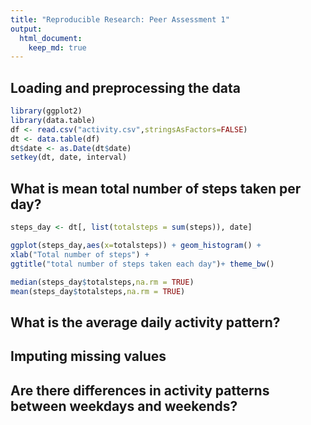 ```yaml
---
title: "Reproducible Research: Peer Assessment 1"
output: 
  html_document:
    keep_md: true
---
```



## Loading and preprocessing the data
```r
library(ggplot2)
library(data.table)
df <- read.csv("activity.csv",stringsAsFactors=FALSE)
dt <- data.table(df)
dt$date <- as.Date(dt$date)
setkey(dt, date, interval)
```

## What is mean total number of steps taken per day?
```r
steps_day <- dt[, list(totalsteps = sum(steps)), date]

ggplot(steps_day,aes(x=totalsteps)) + geom_histogram() +  
xlab("Total number of steps") +
ggtitle("total number of steps taken each day")+ theme_bw()

median(steps_day$totalsteps,na.rm = TRUE)
mean(steps_day$totalsteps,na.rm = TRUE)
```


## What is the average daily activity pattern?



## Imputing missing values



## Are there differences in activity patterns between weekdays and weekends?
